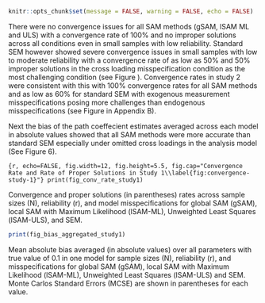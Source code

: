 \setlength{\parindent}{1.27cm}
```r
knitr::opts_chunk$set(message = FALSE, warning = FALSE, echo = FALSE)
```

There were no convergence issues for all SAM methods (gSAM, lSAM ML and ULS) with a convergence rate of 100% and no improper solutions across all conditions even in small samples with low reliability. Standard SEM however showed severe convergence issues in small samples with low to moderate reliability with a convergence rate of as low as 50% and 50% improper solutions in the cross loading misspecification condition as the most challenging condition (see Figure \ref{fig:convergence-study-1}). Convergence rates in study 2 were consistent with this with 100% convergence rates for all SAM methods and as low as 60% for standard SEM with exogenous measurement misspecifications posing more challenges than endogenous misspecifications (see Figure \ref{fig:convergence-study-2} in Appendix B).

Next the bias of the path coeffecient estimates averaged across each model in absolute values showed that all SAM methods were more accurate than standard SEM especially under omitted cross loadings in the analysis model (See Figure 6).


\blandscape
::: {fig-cr-s1}
```{r, echo=FALSE, fig.width=12, fig.height=5.5, fig.cap="Convergence Rate and Rate of Proper Solutions in Study 1\\label{fig:convergence-study-1}"}
print(fig_conv_rate_study1)
```

::: {fig-note}
\raggedright \textit{Note.} Convergence and proper solutions (in parentheses) rates across sample sizes (N), reliability (r), and model misspecifications for global SAM (gSAM), local SAM with Maximum Likelihood (lSAM-ML), Unweighted Least Squares (lSAM-ULS), and SEM.
:::
:::

::: {fig-bias-aggregated-study1}
```r
print(fig_bias_aggregated_study1)
```

:::{fig-note}
\raggedright \textit{Note.} Mean absolute bias averaged (in absolute values) over all parameters with true value of 0.1 in one model for sample sizes (N), reliability (r), and misspecifications for global SAM (gSAM), local SAM with Maximum Likelihood (lSAM-ML), Unweighted Least Squares (lSAM-ULS) and SEM. Monte Carlos Standard Errors (MCSE) are shown in parentheses for each value.
:::
:::
\elandscape

